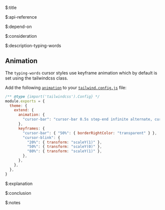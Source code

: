 $:title



$:api-reference



$:depend-on



$:consideration



$:description-typing-words

## Animation

The `typing-words` cursor styles use keyframe animation which by default is set using the tailwindcss class.

Add the following [`animation`](https://tailwindcss.com/docs/animation#customizing-your-theme) to your [`tailwind.config.js`](https://tailwindcss.com/docs/configuration) file:

```js
/** @type {import('tailwindcss').Config} */
module.exports = {
  theme: {
    extend: {
      animation: {
        "cursor-bar": "cursor-bar 0.5s step-end infinite alternate, cursor-blink 0.5s infinite",
      },
      keyframes: {
        "cursor-bar": { "50%": { borderRightColor: "transparent" } },
        "cursor-blink": {
          "20%": { transform: "scaleY(1)" },
          "50%": { transform: "scaleY(0)" },
          "80%": { transform: "scaleY(1)" },
        },
      },
    },
  },
}

```



$:explanation



$:conclusion



$:notes


